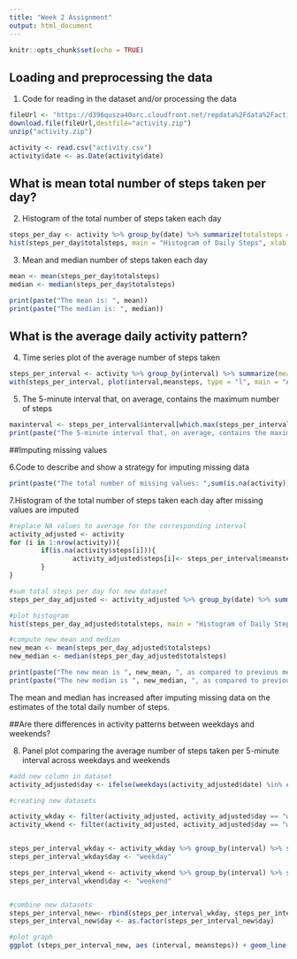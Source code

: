 ---
title: "Week 2 Assignment"
output: html_document
---

```{r setup, include=FALSE}
knitr::opts_chunk$set(echo = TRUE)
```

## Loading and preprocessing the data

1. Code for reading in the dataset and/or processing the data

```{r 1, echo=TRUE}
fileUrl <- "https://d396qusza40orc.cloudfront.net/repdata%2Fdata%2Factivity.zip"
download.file(fileUrl,destfile="activity.zip")
unzip("activity.zip")

activity <- read.csv("activity.csv")
activity$date <- as.Date(activity$date)
```

## What is mean total number of steps taken per day?

2. Histogram of the total number of steps taken each day

```{r 2, echo=TRUE}
steps_per_day <- activity %>% group_by(date) %>% summarize(totalsteps = sum(steps, na.rm = TRUE)) 
hist(steps_per_day$totalsteps, main = "Histogram of Daily Steps", xlab = "Steps")
```

3. Mean and median number of steps taken each day

```{r 3, echo=TRUE}
mean <- mean(steps_per_day$totalsteps)
median <- median(steps_per_day$totalsteps)

print(paste("The mean is: ", mean))
print(paste("The median is: ", median))

```

## What is the average daily activity pattern?

4. Time series plot of the average number of steps taken

```{r 4, echo=TRUE}
steps_per_interval <- activity %>% group_by(interval) %>% summarize(meansteps = mean(steps, na.rm = TRUE)) 
with(steps_per_interval, plot(interval,meansteps, type = "l", main = "Average Number of Steps by Interval", xlab = "Interval", ylab = "Mean Steps"))

```

5. The 5-minute interval that, on average, contains the maximum number of steps

```{r 5, echo=TRUE}
maxinterval <- steps_per_interval$interval[which.max(steps_per_interval$meansteps)]
print(paste("The 5-minute interval that, on average, contains the maximum number of steps is ", maxinterval))

```

##Imputing missing values

6.Code to describe and show a strategy for imputing missing data

```{r 6, echo=TRUE}
print(paste("The total number of missing values: ",sum(is.na(activity))))
```

7.Histogram of the total number of steps taken each day after missing values are imputed

```{r 7, echo=TRUE}
#replace NA values to average for the corresponding interval 
activity_adjusted <- activity  
for (i in 1:nrow(activity)){
        if(is.na(activity$steps[i])){
                activity_adjusted$steps[i]<- steps_per_interval$meansteps[activity_adjusted$interval[i] == steps_per_interval$interval]
        }
}

#sum total steps per day for new dataset 
steps_per_day_adjusted <- activity_adjusted %>% group_by(date) %>% summarize(totalsteps = sum(steps, na.rm = TRUE)) 

#plot histogram
hist(steps_per_day_adjusted$totalsteps, main = "Histogram of Daily Steps", xlab = "Steps")

#compute new mean and median
new_mean <- mean(steps_per_day_adjusted$totalsteps)
new_median <- median(steps_per_day_adjusted$totalsteps)

print(paste("The new mean is ", new_mean, ", as compared to previous mean of", mean))
print(paste("The new median is ", new_median, ", as compared to previous median of", median))

```
The mean and median has increased after imputing missing data on the estimates of the total daily number of steps. 

##Are there differences in activity patterns between weekdays and weekends?

8. Panel plot comparing the average number of steps taken per 5-minute interval across weekdays and weekends

``` {r 8, echo=TRUE}
#add new column in dataset
activity_adjusted$day <- ifelse(weekdays(activity_adjusted$date) %in% c("Saturday", "Sunday"), "weekend", "weekday")

#creating new datasets

activity_wkday <- filter(activity_adjusted, activity_adjusted$day == "weekday")
activity_wkend <- filter(activity_adjusted, activity_adjusted$day == "weekend")


steps_per_interval_wkday <- activity_wkday %>% group_by(interval) %>% summarize(meansteps = mean(steps, na.rm = TRUE)) 
steps_per_interval_wkday$day <- "weekday" 

steps_per_interval_wkend <- activity_wkend %>% group_by(interval) %>% summarize(meansteps = mean(steps, na.rm = TRUE)) 
steps_per_interval_wkend$day <- "weekend"


#combine new datasets
steps_per_interval_new<- rbind(steps_per_interval_wkday, steps_per_interval_wkend)
steps_per_interval_new$day <- as.factor(steps_per_interval_new$day)

#plot graph 
ggplot (steps_per_interval_new, aes (interval, meansteps)) + geom_line() + facet_grid (day~.) + labs(y = "Number of Steps") + labs(x = "Interval") + ggtitle("Average Number of Steps - Weekday vs. Weekend")
```